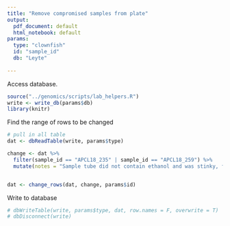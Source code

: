 ```yaml
---
title: "Remove compromised samples from plate"
output:
  pdf_document: default
  html_notebook: default
params: 
  type: "clownfish"
  id: "sample_id"
  db: "Leyte"
  
---
```


Access database.
```r
source("../genomics/scripts/lab_helpers.R")
write <- write_db(params$db)
library(knitr)
```
Find the range of rows to be changed
```r
# pull in all table
dat <- dbReadTable(write, params$type)

change <- dat %>% 
  filter(sample_id == "APCL18_235" | sample_id == "APCL18_259") %>% 
  mutate(notes = "Sample tube did not contain ethanol and was stinky, fin was degraded, no longer useable")


dat <- change_rows(dat, change, params$id)
```
Write to database
```r
# dbWriteTable(write, params$type, dat, row.names = F, overwrite = T)
# dbDisconnect(write)
```

